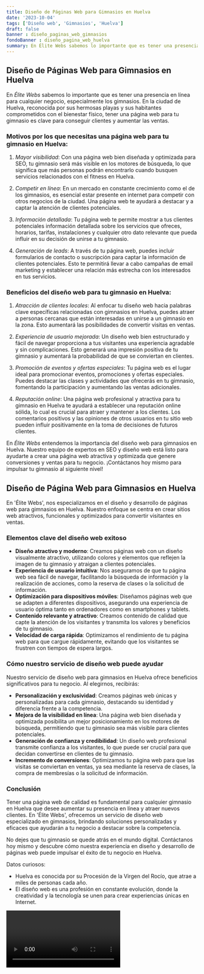 ```yaml
---
title: Diseño de Páginas Web para Gimnasios en Huelva
date: '2023-10-04'
tags: ['Diseño web', 'Gimnasios', 'Huelva']
draft: false
banner : diseño_paginas_web_gimnasios
fondoBanner : diseño_pagina_web_huelva
summary: En Élite Webs sabemos lo importante que es tener una presencia en línea para cualquier negocio, especialmente los gimnasios. En la ciudad de Huelva, reconocida por sus hermosas playas y sus habitantes comprometidos con el bienestar físico, tener una página web para tu gimnasio es clave para conseguir clientes y aumentar las ventas.
---
```


## Diseño de Páginas Web para Gimnasios en Huelva

En *Élite Webs* sabemos lo importante que es tener una presencia en línea para cualquier negocio, especialmente los gimnasios. En la ciudad de Huelva, reconocida por sus hermosas playas y sus habitantes comprometidos con el bienestar físico, tener una página web para tu gimnasio es clave para conseguir clientes y aumentar las ventas.

### Motivos por los que necesitas una página web para tu gimnasio en Huelva:

1. *Mayor visibilidad*: Con una página web bien diseñada y optimizada para SEO, tu gimnasio será más visible en los motores de búsqueda, lo que significa que más personas podrán encontrarlo cuando busquen servicios relacionados con el fitness en Huelva.

2. *Competir en línea*: En un mercado en constante crecimiento como el de los gimnasios, es esencial estar presente en internet para competir con otros negocios de la ciudad. Una página web te ayudará a destacar y a captar la atención de clientes potenciales.

3. *Información detallada*: Tu página web te permite mostrar a tus clientes potenciales información detallada sobre los servicios que ofreces, horarios, tarifas, instalaciones y cualquier otro dato relevante que pueda influir en su decisión de unirse a tu gimnasio.

4. *Generación de leads*: A través de tu página web, puedes incluir formularios de contacto o suscripción para captar la información de clientes potenciales. Esto te permitirá llevar a cabo campañas de email marketing y establecer una relación más estrecha con los interesados en tus servicios.

### Beneficios del diseño web para tu gimnasio en Huelva:

1. *Atracción de clientes locales*: Al enfocar tu diseño web hacia palabras clave específicas relacionadas con gimnasios en Huelva, puedes atraer a personas cercanas que están interesadas en unirse a un gimnasio en la zona. Esto aumentará las posibilidades de convertir visitas en ventas.

2. *Experiencia de usuario mejorada*: Un diseño web bien estructurado y fácil de navegar proporciona a tus visitantes una experiencia agradable y sin complicaciones. Esto generará una impresión positiva de tu gimnasio y aumentará la probabilidad de que se conviertan en clientes.

3. *Promoción de eventos y ofertas especiales*: Tu página web es el lugar ideal para promocionar eventos, promociones y ofertas especiales. Puedes destacar las clases y actividades que ofrecerás en tu gimnasio, fomentando la participación y aumentando las ventas adicionales.

4. *Reputación online*: Una página web profesional y atractiva para tu gimnasio en Huelva te ayudará a establecer una reputación online sólida, lo cual es crucial para atraer y mantener a los clientes. Los comentarios positivos y las opiniones de otros usuarios en tu sitio web pueden influir positivamente en la toma de decisiones de futuros clientes.

En *Élite Webs* entendemos la importancia del diseño web para gimnasios en Huelva. Nuestro equipo de expertos en SEO y diseño web está listo para ayudarte a crear una página web atractiva y optimizada que genere conversiones y ventas para tu negocio. ¡Contáctanos hoy mismo para impulsar tu gimnasio al siguiente nivel!

<GifSeo />

<Cta />

## Diseño de Página Web para Gimnasios en Huelva

En 'Élite Webs', nos especializamos en el diseño y desarrollo de páginas web para gimnasios en Huelva. Nuestro enfoque se centra en crear sitios web atractivos, funcionales y optimizados para convertir visitantes en ventas. 

### Elementos clave del diseño web exitoso

- **Diseño atractivo y moderno**: Creamos páginas web con un diseño visualmente atractivo, utilizando colores y elementos que reflejen la imagen de tu gimnasio y atraigan a clientes potenciales.
- **Experiencia de usuario intuitiva**: Nos aseguramos de que tu página web sea fácil de navegar, facilitando la búsqueda de información y la realización de acciones, como la reserva de clases o la solicitud de información.
- **Optimización para dispositivos móviles**: Diseñamos páginas web que se adapten a diferentes dispositivos, asegurando una experiencia de usuario óptima tanto en ordenadores como en smartphones y tablets.
- **Contenido relevante y atractivo**: Creamos contenido de calidad que capte la atención de los visitantes y transmita los valores y beneficios de tu gimnasio.
- **Velocidad de carga rápida**: Optimizamos el rendimiento de tu página web para que cargue rápidamente, evitando que los visitantes se frustren con tiempos de espera largos.

### Cómo nuestro servicio de diseño web puede ayudar

Nuestro servicio de diseño web para gimnasios en Huelva ofrece beneficios significativos para tu negocio. Al elegirnos, recibirás:

- **Personalización y exclusividad**: Creamos páginas web únicas y personalizadas para cada gimnasio, destacando su identidad y diferencia frente a la competencia.
- **Mejora de la visibilidad en línea**: Una página web bien diseñada y optimizada posibilita un mejor posicionamiento en los motores de búsqueda, permitiendo que tu gimnasio sea más visible para clientes potenciales.
- **Generación de confianza y credibilidad**: Un diseño web profesional transmite confianza a los visitantes, lo que puede ser crucial para que decidan convertirse en clientes de tu gimnasio.
- **Incremento de conversiones**: Optimizamos tu página web para que las visitas se conviertan en ventas, ya sea mediante la reserva de clases, la compra de membresías o la solicitud de información.

### Conclusión

Tener una página web de calidad es fundamental para cualquier gimnasio en Huelva que desee aumentar su presencia en línea y atraer nuevos clientes. En 'Élite Webs', ofrecemos un servicio de diseño web especializado en gimnasios, brindando soluciones personalizadas y eficaces que ayudarán a tu negocio a destacar sobre la competencia.

No dejes que tu gimnasio se quede atrás en el mundo digital. Contáctanos hoy mismo y descubre cómo nuestra experiencia en diseño y desarrollo de páginas web puede impulsar el éxito de tu negocio en Huelva.

Datos curiosos:
- Huelva es conocida por su Procesión de la Virgen del Rocío, que atrae a miles de personas cada año.
- El diseño web es una profesión en constante evolución, donde la creatividad y la tecnología se unen para crear experiencias únicas en Internet.

<Video />

<CtaBot job='Gimnasios' city='Huelva'/>

<Gmaps query='Huelva+españa+maps' />